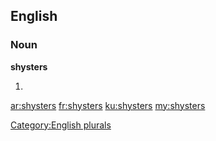 ==English==

===Noun===
'''shysters'''

# {{plural of|shyster}}

[[Category:English plurals]]

[[ar:shysters]]
[[fr:shysters]]
[[ku:shysters]]
[[my:shysters]]